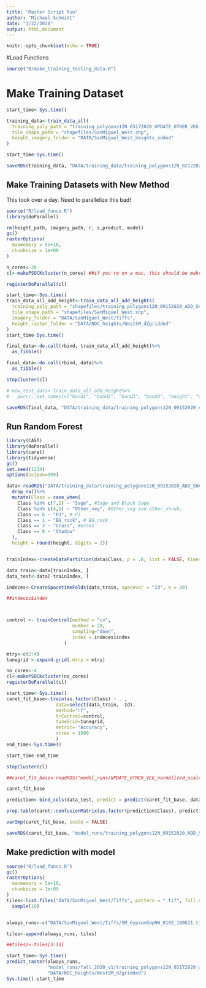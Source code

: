 ```yaml
---
title: "Master Script Run"
author: "Michael Schmidt"
date: "1/22/2020"
output: html_document
---
```


```r
knitr::opts_chunk$set(echo = TRUE)
```

#Load Functions
```r
source("R/make_training_testing_data.R")
```


# Make Training Dataset

```r

start_time<-Sys.time()

training_data<-train_data_all(
  training_poly_path = "training_polygons12N_03172020_UPDATE_OTHER_VEG.shp", 
  tile_shape_path = "shapefiles/SanMiguel_West.shp", 
  height_imagery_folder = "DATA/SanMiguel_West_heights_added"
)

start_time-Sys.time()

saveRDS(training_data, "DATA/training_data/training_polygons12N_02122020_BS_UPDATE2.rds")

```

## Make Training Datasets with New Method
This took over a day. Need to parallelize this bad!
```r
source("R/load_funcs.R")
library(doParallel)

rm(height_path, imagery_path, r, s,predict, model)
gc()
rasterOptions(
  maxmemory = 5e+10,
  chunksize = 1e+09
)

n_cores<-20
cl<-makePSOCKcluster(n_cores) ##if you're on a mac, this should be makeCluster()

registerDoParallel(cl)

start_time<-Sys.time()
train_data_all_add_height<-train_data_all_add_heights(
  training_poly_path = "shapefiles/training_polygons12N_09152020_ADD_SHADOW.shp", 
  tile_shape_path = "shapefiles/SanMiguel_West.shp", 
  imagery_folder = "DATA/SanMiguel_West/Tiffs",
  height_raster_folder = "DATA/NOC_heights/WestSM_dZgridded"
)
start_time-Sys.time()

final_data<-do.call(rbind, train_data_all_add_height)%>%
  as_tibble()

final_data<-do.call(rbind, data)%>%
  as_tibble()

stopCluster(cl)

# new_test_data<-train_data_all_add_height%>%
#   purrr::set_names(c("band1", "band2", "band3", "band4", "height", "Class", "Id"))

saveRDS(final_data, "DATA/training_data/training_polygons12N_09152020_ADD_SHADOW.rds")
```



## Run Random Forest
```r
library(CAST)
library(doParallel)
library(caret)
library(tidyverse)
gc()
set.seed(1234)
options(scipen=999)

data<-readRDS("DATA/training_data/training_polygons12N_09152020_ADD_SHADOW.rds")%>%
  drop_na()%>%
  mutate(Class = case_when(
    Class %in% c(7,2) ~ "Sage", #Sage and Black Sage 
    Class %in% c(4,5) ~ "Other_veg", #Other_veg and other_shrub,
    Class == 6 ~ "PJ", # PJ
    Class == 1 ~ "BG_rock", # BG_rock
    Class == 3 ~ "Grass", #Grass
    Class == 8 ~ "Shadow"
  ),
  height = round(height, digits = 2))


trainIndex<-createDataPartition(data$Class, p = .8, list = FALSE, times = 1)

data_train<-data[trainIndex, ]
data_test<-data[-trainIndex, ]

indeces<-CreateSpacetimeFolds(data_train, spacevar = "Id", k = 20)

##indeces$index



control <- trainControl(method = "cv",
                        number = 20,
                        sampling="down",
                        index = indeces$index
                     )

mtry<-c(2:4)
tunegrid <-expand.grid(.mtry = mtry)

no_cores<-4
cl<-makePSOCKcluster(no_cores)
registerDoParallel(cl)

start_time<-Sys.time()
caret_fit_base<-train(as.factor(Class) ~ . , 
                  data=select(data_train, -Id),
                  method="rf",
                  trControl=control,
                  tuneGrid=tunegrid,
                  metric= "Accuracy",
                  ntree = 1500
                  )
end_time<-Sys.time()

start_time-end_time

stopCluster(cl)

##caret_fit_base<-readRDS("model_runs/UPDATE_OTHER_VEG_normalized_scale_more_data_03282020_new/training_polygons12N_03172020_UPDATE_OTHER_VEG_normalized_scale_more_data_03282020_new.rds")

caret_fit_base

prediction<-bind_cols(data_test, predict = predict(caret_fit_base, data_test))

prop.table(caret::confusionMatrix(as.factor(prediction$Class), prediction$predict)$table, 2)

varImp(caret_fit_base, scale = FALSE)

saveRDS(caret_fit_base, "model_runs/training_polygons12N_09152020_ADD_SHADOW/training_polygons12N_09152020_ADD_SHADOW.rds")


```

## Make prediction with model
```r
source("R/load_funcs.R")
gc()
rasterOptions(
  maxmemory = 5e+10,
  chunksize = 1e+09
)
tiles<-list.files("DATA/SanMiguel_West/Tiffs", pattern = ".tif", full.names = T)%>%
  sample(10)


always_runs<-c("DATA/SanMiguel_West/Tiffs/SM_GypsumGapNW_0102_180611.tif", "DATA/SanMiguel_West/Tiffs/SM_GypsumGapNW_0103_180611.tif" , "DATA/SanMiguel_West/Tiffs/SM_GypsumGapNW_0104_180611.tif")

tiles<-append(always_runs, tiles)

##tiles2<-tiles[3:13]

start_time<-Sys.time()
predict_raster(always_runs, 
               "model_runs/fall_2020_v1/training_polygons12N_03172020_UPDATE_OTHER_VEG_scale_NONE_data_03282020_new_new.rds", 
               "DATA/NOC_heights/WestSM_dZgridded")
Sys.time()-start_time
```


